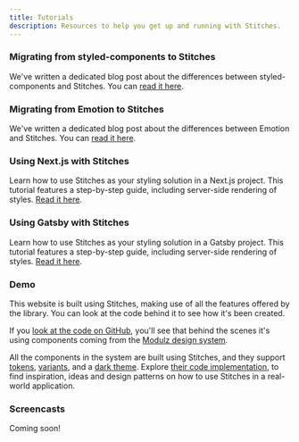 ```yaml
---
title: Tutorials
description: Resources to help you get up and running with Stitches.
---
```


### Migrating from styled-components to Stitches

We've written a dedicated blog post about the differences between styled-components and Stitches. You can [read it here](/blog/migrating-from-styled-components-to-stitches).

### Migrating from Emotion to Stitches

We've written a dedicated blog post about the differences between Emotion and Stitches. You can [read it here](/blog/migrating-from-emotion-to-stitches).

### Using Next.js with Stitches

Learn how to use Stitches as your styling solution in a Next.js project. This tutorial features a step-by-step guide, including server-side rendering of styles. [Read it here](/blog/using-nextjs-with-stitches).

### Using Gatsby with Stitches

Learn how to use Stitches as your styling solution in a Gatsby project. This tutorial features a step-by-step guide, including server-side rendering of styles. [Read it here](/blog/using-gatsby-with-stitches).

### Demo

This website is built using Stitches, making use of all the features offered by the library. You can look at the code behind it to see how it's been created.

If you [look at the code on GitHub](https://github.com/stitchesjs/stitches-site), you'll see that behind the scenes it's using components coming from the [Modulz design system](https://github.com/radix-ui/design-system).

All the components in the system are built using Stitches, and they support [tokens](/docs/tokens), [variants](/docs/variants), and a [dark theme](/docs/theming). Explore [their code implementation](https://github.com/radix-ui/design-system/tree/master/components), to find inspiration, ideas and design patterns on how to use Stitches in a real-world application.

### Screencasts

Coming soon!
